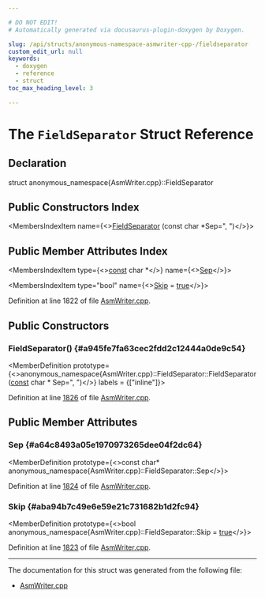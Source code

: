 ```yaml
---

# DO NOT EDIT!
# Automatically generated via docusaurus-plugin-doxygen by Doxygen.

slug: /api/structs/anonymous-namespace-asmwriter-cpp-/fieldseparator
custom_edit_url: null
keywords:
  - doxygen
  - reference
  - struct
toc_max_heading_level: 3

---
```





# The `FieldSeparator` Struct Reference

<DoxygenPage pluginConfig={pluginConfig}>



## Declaration

<CodeBlock>struct anonymous_namespace{AsmWriter.cpp}::FieldSeparator</CodeBlock>

## Public Constructors Index

<MembersIndex>

<MembersIndexItem
  name={<><a href="#a945fe7fa63cec2fdd2c12444a0de9c54">FieldSeparator</a> (const char &#42;Sep=&quot;, &quot;)</>}>
</MembersIndexItem>

</MembersIndex>

## Public Member Attributes Index

<MembersIndex>

<MembersIndexItem
  type={<><a href="/docs/api/files/lib/lib/target/lib/target/aarch64/aarch64promoteconstant-cpp/#a90f8350fecae261c25be85d38b451bff">const</a> char &#42;</>}
  name={<><a href="#a64c8493a05e1970973265dee04f2dc64">Sep</a></>}>
</MembersIndexItem>

<MembersIndexItem
  type="bool"
  name={<><a href="#aba94b7c49e6e59e21c731682b1d2fc94">Skip</a> = <a href="/docs/api/files/lib/lib/analysis/basicaliasanalysis-cpp/#af6d5cafbdfc5313e65d990120021a3ec">true</a></>}>
</MembersIndexItem>

</MembersIndex>


Definition at line 1822 of file <a href="/docs/api/files/lib/lib/ir/asmwriter-cpp">AsmWriter.cpp</a>.

<SectionDefinition>

## Public Constructors

### FieldSeparator() {#a945fe7fa63cec2fdd2c12444a0de9c54}

<MemberDefinition
  prototype={<>anonymous&#95;namespace&#123;AsmWriter.cpp&#125;::FieldSeparator::FieldSeparator (<a href="/docs/api/files/lib/lib/target/lib/target/aarch64/aarch64promoteconstant-cpp/#a90f8350fecae261c25be85d38b451bff">const</a> char &#42; Sep=&quot;, &quot;)</>}
  labels = {["inline"]}>

Definition at line <a href="/docs/api/files/lib/lib/ir/asmwriter-cpp/#l01826">1826</a> of file <a href="/docs/api/files/lib/lib/ir/asmwriter-cpp">AsmWriter.cpp</a>.
</MemberDefinition>

</SectionDefinition>

<SectionDefinition>

## Public Member Attributes

### Sep {#a64c8493a05e1970973265dee04f2dc64}

<MemberDefinition
  prototype={<>const char&#42; anonymous&#95;namespace&#123;AsmWriter.cpp&#125;::FieldSeparator::Sep</>}>

Definition at line <a href="/docs/api/files/lib/lib/ir/asmwriter-cpp/#l01824">1824</a> of file <a href="/docs/api/files/lib/lib/ir/asmwriter-cpp">AsmWriter.cpp</a>.
</MemberDefinition>

### Skip {#aba94b7c49e6e59e21c731682b1d2fc94}

<MemberDefinition
  prototype={<>bool anonymous&#95;namespace&#123;AsmWriter.cpp&#125;::FieldSeparator::Skip = <a href="/docs/api/files/lib/lib/analysis/basicaliasanalysis-cpp/#af6d5cafbdfc5313e65d990120021a3ec">true</a></>}>

Definition at line <a href="/docs/api/files/lib/lib/ir/asmwriter-cpp/#l01823">1823</a> of file <a href="/docs/api/files/lib/lib/ir/asmwriter-cpp">AsmWriter.cpp</a>.
</MemberDefinition>

</SectionDefinition>

<hr/>

The documentation for this struct was generated from the following file:

<ul>
<li><a href="/docs/api/files/lib/lib/ir/asmwriter-cpp">AsmWriter.cpp</a></li>
</ul>

</DoxygenPage>
